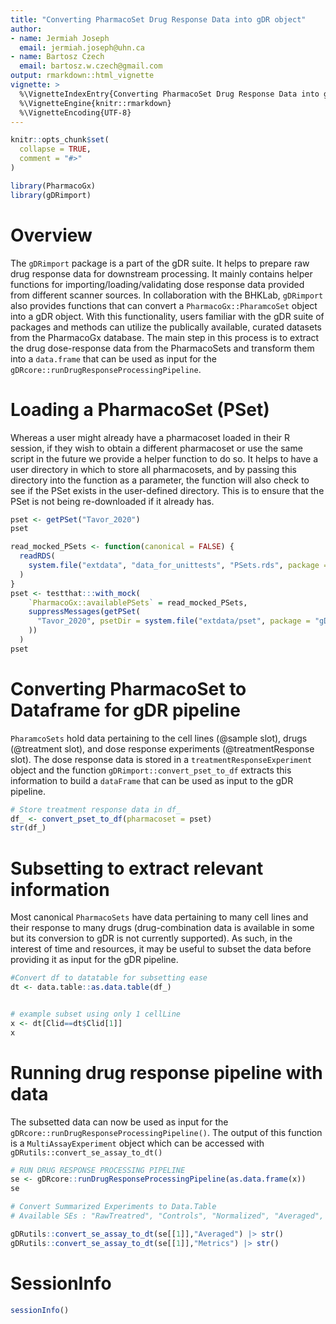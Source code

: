 ```yaml
---
title: "Converting PharmacoSet Drug Response Data into gDR object" 
author:
- name: Jermiah Joseph
  email: jermiah.joseph@uhn.ca
- name: Bartosz Czech
  email: bartosz.w.czech@gmail.com
output: rmarkdown::html_vignette
vignette: >
  %\VignetteIndexEntry{Converting PharmacoSet Drug Response Data into gDR object}
  %\VignetteEngine{knitr::rmarkdown}
  %\VignetteEncoding{UTF-8}
---
```



```r
knitr::opts_chunk$set(
  collapse = TRUE,
  comment = "#>"
)
```

```r
library(PharmacoGx)
library(gDRimport)
```


# Overview
The `gDRimport` package is a part of the gDR suite. It helps to prepare raw drug response data for downstream processing. 
It mainly contains helper functions for importing/loading/validating dose response data provided from different scanner sources. 
In collaboration with the BHKLab, `gDRimport` also provides functions that can convert a `PharmacoGx::PharamcoSet` object into a gDR object. 
With this functionality, users familiar with the gDR suite of packages and methods can utilize the publically available, curated datasets from the PharmacoGx database. 
The main step in this process is to extract the drug dose-response data from the PharmacoSets and transform them into a `data.frame` that can be used as input for the `gDRcore::runDrugResponseProcessingPipeline`.


# Loading a PharmacoSet (PSet)
Whereas a user might already have a pharmacoset loaded in their R session, if they wish to obtain a different pharmacoset or use the same script in the future we provide a helper function to do so. 
It helps to have a user directory in which to store all pharmacosets, and by passing this directory into the function as a parameter, the function will also check to see if the PSet exists in the user-defined directory.
This is to ensure that the PSet is not being re-downloaded if it already has.  
```r
pset <- getPSet("Tavor_2020")
pset
```

```r
read_mocked_PSets <- function(canonical = FALSE) {
  readRDS(
    system.file("extdata", "data_for_unittests", "PSets.rds", package = "gDRimport")
  )
}
pset <- testthat:::with_mock(
    `PharmacoGx::availablePSets` = read_mocked_PSets,
    suppressMessages(getPSet(
      "Tavor_2020", psetDir = system.file("extdata/pset", package = "gDRimport")
    ))
  )
pset
```

# Converting PharmacoSet to Dataframe for gDR pipeline
`PharamcoSets` hold data pertaining to the cell lines (@sample slot), drugs (@treatment slot), and dose response experiments (@treatmentResponse slot). 
The dose response data is stored in a `treatmentResponseExperiment` object and the function `gDRimport::convert_pset_to_df` extracts this information to 
build a `dataFrame` that can be used as input to the gDR pipeline. 

```r
# Store treatment response data in df_ 
df_ <- convert_pset_to_df(pharmacoset = pset)
str(df_)
```

# Subsetting to extract relevant information
Most canonical `PharmacoSets` have data pertaining to many cell lines and their response to many drugs (drug-combination data is available in some but its conversion to gDR is not currently supported).
As such, in the interest of time and resources, it may be useful to subset the data before providing it as input for the gDR pipeline. 

```r
#Convert df to datatable for subsetting ease
dt <- data.table::as.data.table(df_)


# example subset using only 1 cellLine
x <- dt[Clid==dt$Clid[1]]
x
```

# Running drug response pipeline with data
The subsetted data can now be used as input for the `gDRcore::runDrugResponseProcessingPipeline()`. The output of this function is a `MultiAssayExperiment` object which can be accessed with `gDRutils::convert_se_assay_to_dt()`

```r
# RUN DRUG RESPONSE PROCESSING PIPELINE
se <- gDRcore::runDrugResponseProcessingPipeline(as.data.frame(x))
se
``` 

```r
# Convert Summarized Experiments to Data.Table 
# Available SEs : "RawTreatred", "Controls", "Normalized", "Averaged", "Metrics"

gDRutils::convert_se_assay_to_dt(se[[1]],"Averaged") |> str()
gDRutils::convert_se_assay_to_dt(se[[1]],"Metrics") |> str()
```

# SessionInfo {-}

```r
sessionInfo()
```

